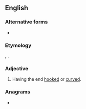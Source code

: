 ==English==

===Alternative forms===
* {{l|en|hamous}}

===Etymology===
{{etyl|la|en}} {{m|la|hamus||hook}}, {{suffix|en||ose}}.

===Adjective===
{{en-adj|-}}

# {{lb|en|botany}} Having the end [[hooked]] or [[curved]].

===Anagrams===
* {{anagrams|en|mahoes}}